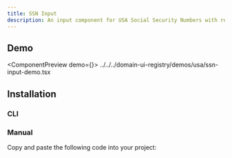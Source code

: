 ```yaml
---
title: SSN Input
description: An input component for USA Social Security Numbers with real-time validation.
---
```



## Demo

<ComponentPreview demo={<SsnInputDemo />}>
  <include>../../../domain-ui-registry/demos/usa/ssn-input-demo.tsx</include>
</ComponentPreview>

## Installation

### CLI

<RegistryCliCommands name="usa-ssn-input" type="free" />

### Manual

Copy and paste the following code into your project:

<RegistryAllFiles name="usa-ssn-input" type="free" />
